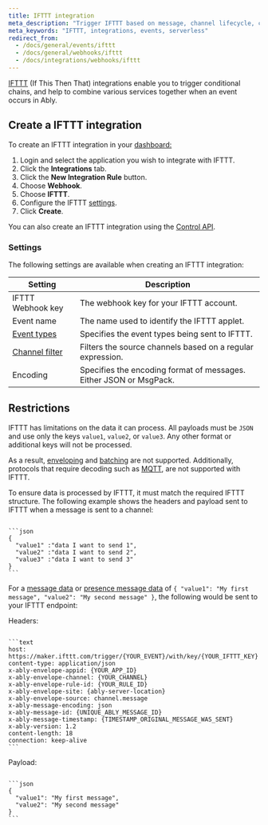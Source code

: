 ```yaml
---
title: IFTTT integration
meta_description: "Trigger IFTTT based on message, channel lifecycle, channel occupancy, and presence events."
meta_keywords: "IFTTT, integrations, events, serverless"
redirect_from:
  - /docs/general/events/ifttt
  - /docs/general/webhooks/ifttt
  - /docs/integrations/webhooks/ifttt
---
```


[IFTTT](https://ifttt.com/maker_webhooks) (If This Then That) integrations enable you to trigger conditional chains, and help to combine various services together when an event occurs in Ably.

## Create a IFTTT integration <a id="create"/>

To create an IFTTT integration in your [dashboard:](https://ably.com/dashboard/any)

1. Login and select the application you wish to integrate with IFTTT.
2. Click the **Integrations** tab.
3. Click the **New Integration Rule** button.
4. Choose **Webhook**.
5. Choose **IFTTT**.
6. Configure the IFTTT [settings](#settings).
7. Click **Create**.

You can also create an IFTTT integration using the [Control API](/docs/platform/account/control-api).

### Settings <a id="settings"/>

The following settings are available when creating an IFTTT integration:

| Setting | Description |
| ------- | ----------- |
| IFTTT Webhook key | The webhook key for your IFTTT account. |
| Event name | The name used to identify the IFTTT applet. |
| [Event types](/docs/platform/integrations/webhooks#sources) | Specifies the event types being sent to IFTTT. |
| [Channel filter](/docs/platform/integrations/webhooks#filter) | Filters the source channels based on a regular expression. |
| Encoding | Specifies the encoding format of messages. Either JSON or MsgPack. |

## Restrictions <a id="restrictions"/>

IFTTT has limitations on the data it can process. All payloads must be `JSON` and use only the keys `value1`, `value2`, or `value3`. Any other format or additional keys will not be processed.

As a result, [enveloping](/docs/platform/integrations/webhooks#enveloped) and [batching](/docs/platform/integrations/webhooks#batching) are not supported. Additionally, protocols that require decoding such as [MQTT](/docs/protocols/mqtt), are not supported with IFTTT.

To ensure data is processed by IFTTT, it must match the required IFTTT structure. The following example shows the headers and payload sent to IFTTT when a message is sent to a channel:

<Code>
```json
{
  "value1" :"data I want to send 1",
  "value2" :"data I want to send 2",
  "value3" :"data I want to send 3"
}
```
</Code>

For a [message data](/docs/api/realtime-sdk/messages#data) or [presence message data](/docs/api/realtime-sdk/presence#presence-message) of `{ "value1": "My first message", "value2": "My second message" }`, the following would be sent to your IFTTT endpoint:

Headers:

<Code>
```text
host: https://maker.ifttt.com/trigger/{YOUR_EVENT}/with/key/{YOUR_IFTTT_KEY}
content-type: application/json
x-ably-envelope-appid: {YOUR_APP_ID}
x-ably-envelope-channel: {YOUR_CHANNEL}
x-ably-envelope-rule-id: {YOUR_RULE_ID}
x-ably-envelope-site: {ably-server-location}
x-ably-envelope-source: channel.message
x-ably-message-encoding: json
x-ably-message-id: {UNIQUE_ABLY_MESSAGE_ID}
x-ably-message-timestamp: {TIMESTAMP_ORIGINAL_MESSAGE_WAS_SENT}
x-ably-version: 1.2
content-length: 18
connection: keep-alive
```
</Code>

Payload:

<Code>
```json
{
  "value1": "My first message",
  "value2": "My second message"
}
```
</Code>
